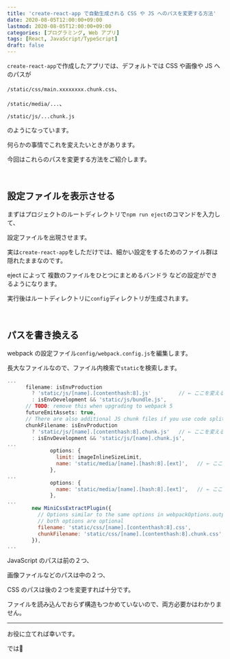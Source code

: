 ```yaml
---
title: 'create-react-app で自動生成される CSS や JS へのパスを変更する方法'
date: 2020-08-05T12:00:00+09:00
lastmod: 2020-08-05T12:00:00+09:00
categories: [プログラミング, Web アプリ]
tags: [React, JavaScript/TypeScript]
draft: false
---
```


`create-react-app`で作成したアプリでは、デフォルトでは CSS や画像や JS へのパスが

`/static/css/main.xxxxxxxx.chunk.css`、

`/static/media/...`、

`/static/js/...chunk.js`

のようになっています。

<!--more-->

何らかの事情でこれを変えたいときがあります。

今回はこれらのパスを変更する方法をご紹介します。

<br/>

## 設定ファイルを表示させる

まずはプロジェクトのルートディレクトリで`npm run eject`のコマンドを入力して、

設定ファイルを出現させます。

実は`create-react-app`をしただけでは、細かい設定をするためのファイル群は隠れたままなのです。

eject によって <tltp label="webpack">複数のファイルをひとつにまとめるバンドラ</tltp> などの設定ができるようになります。

実行後はルートディレクトリに`config`ディレクトリが生成されます。

<br/>

## パスを書き換える

webpack の設定ファイル`config/webpack.config.js`を編集します。

長大なファイルなので、ファイル内検索で`static`を検索します。

```js {name="webpack.config.js", hl_lines=[3, 9, 14, 18, 24, 25]}
...
      filename: isEnvProduction
        ? 'static/js/[name].[contenthash:8].js'         // ← ここを変える
        : isEnvDevelopment && 'static/js/bundle.js',
      // TODO: remove this when upgrading to webpack 5
      futureEmitAssets: true,
      // There are also additional JS chunk files if you use code splitting.
      chunkFilename: isEnvProduction
        ? 'static/js/[name].[contenthash:8].chunk.js'   // ← ここを変える
        : isEnvDevelopment && 'static/js/[name].chunk.js',
...
              options: {
                limit: imageInlineSizeLimit,
                name: 'static/media/[name].[hash:8].[ext]',   // ← ここを変える
              },
...
              options: {
                name: 'static/media/[name].[hash:8].[ext]',   // ← ここを変える
              },
...
        new MiniCssExtractPlugin({
          // Options similar to the same options in webpackOptions.output
          // both options are optional
          filename: 'static/css/[name].[contenthash:8].css',              // ← ここを変える
          chunkFilename: 'static/css/[name].[contenthash:8].chunk.css',   // ← ここを変える
        }),
...
```

JavaScript のパスは前の２つ、

画像ファイルなどのパスは中の２つ、

CSS のパスは後の２つを変更すれば十分です。

ファイルを読み込んでおらず構造もつかめていないので、両方必要かはわかりません。

---

お役に立てれば幸いです。

では👋
